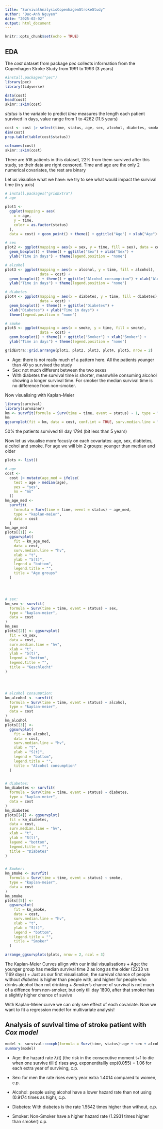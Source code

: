 ```yaml
---
title: "SurvivalAnalysisCopenhagenStrokeStudy"
author: "Duc-Anh Nguyen"
date: "2025-02-02"
output: html_document
---
```


```r
knitr::opts_chunk$set(echo = TRUE)
```

## EDA
The *cost* dataset from package *pec* collects information from the Copenhagen Stroke Study from 1991 to 1993 (3 years)
```r
#install.packages("pec")
library(pec)
library(tidyverse)

data(cost)
head(cost)
skimr::skim(cost)
```

*status* is the variable to predict
*time* measures the length each patient survived in days, value range from 1 to 4262 (11.5 years) 
```r
cost <- cost |> select(time, status, age, sex, alcohol, diabetes, smoke)
dim(cost)
prop.table(table(cost$status))

colnames(cost)
skimr::skim(cost)
```
There are 518 patients in this dataset, 22% from them survived after this study, so their data are right censored.
Time and age are the only 2 numerical covariates, the rest are binary

Let us visualise what we have: we try to see what would impact the survival time (in y axis)
```r
# install.packages("gridExtra")
# age

plot1 <-
  ggplot(mapping = aes(
    x = age,
    y = time,
    color = as.factor(status)
  ),
  data = cost) + geom_point() + theme() + ggtitle("Age") + xlab("Age") + ylab("Time in days") + scale_color_discrete(name = "Event", labels = c("0", "1"))

# sex
plot2 <- ggplot(mapping = aes(x = sex, y = time, fill = sex), data = cost) +
  geom_boxplot() + theme() + ggtitle("Sex") + xlab("Sex") +
  ylab("Time in days") + theme(legend.position = "none")

# alcohol
plot3 <- ggplot(mapping = aes(x = alcohol, y = time, fill = alcohol),
                data = cost) +
  geom_boxplot() + theme() + ggtitle("Alcohol consumption") + xlab("Alcohol consumption") +
  ylab("Time in days") + theme(legend.position = "none")

# diabetes
plot4 <- ggplot(mapping = aes(x = diabetes, y = time, fill = diabetes),
                data = cost) +
  geom_boxplot() + theme() + ggtitle("Diabetes") +
  xlab("Diabetes") + ylab("Time in days") +
  theme(legend.position = "none")

# smoke
plot5 <- ggplot(mapping = aes(x = smoke, y = time, fill = smoke),
                data = cost) +
  geom_boxplot() + theme() + ggtitle("Smoker") + xlab("Smoker") +
  ylab("Time in days") + theme(legend.position = "none")

gridExtra::grid.arrange(plot1, plot2, plot3, plot4, plot5, nrow = 2)

```
+ Age: there is not really much of a pattern here. All the patients younger than 40 yo survived the study
+ Sex: not much different between the two sexes
+ With diabetes the survival time is shorter, meanwhile consuming alcohol showing a longer survival time. For smoker the median survival time is no difference from non-smoker.


Now visualising with Kaplan-Meier   
```r
library(survival)
library(survminer)
km <- survfit(formula = Surv(time = time, event = status) ~ 1, type = "kaplan-meier", data = cost)
km
ggsurvplot(fit = km, data = cost, conf.int = TRUE, surv.median.line = "hv", xlab = "t", ylab = "S(t)", legend = "none", title = "Kaplan-Meier-Estimation")
```
50% the patients survived till day 1794 (bit less than 5 years)

Now let us visualise more focusly on each covariates: age, sex, diabtetes, alcohol and smoke. For age we will bin 2 groups: younger than median and older
```r
plots <- list()

# age
cost <-
  cost |> mutate(age_med = ifelse(
    test = age > median(age),
    yes = "yes",
    no = "no"
  ))
km_age_med <-
  survfit(
    formula = Surv(time = time, event = status) ~ age_med,
    type = "kaplan-meier",
    data = cost
  )
km_age_med
plots[[1]] <-
  ggsurvplot(
    fit = km_age_med,
    data = cost,
    surv.median.line = "hv",
    xlab = "t",
    ylab = "S(t)",
    legend = "bottom",
    legend.title = "",
    title = "Age groups"
  )




# sex:
km_sex <- survfit(
  formula = Surv(time = time, event = status) ~ sex,
  type = "kaplan-meier",
  data = cost
)
km_sex
plots[[2]] <- ggsurvplot(
  fit = km_sex,
  data = cost,
  surv.median.line = "hv",
  xlab = "t",
  ylab = "S(t)",
  legend = "bottom",
  legend.title = "",
  title = "Geschlecht"
)




# alcohol consumption:
km_alcohol <- survfit(
  formula = Surv(time = time, event = status) ~ alcohol,
  type = "kaplan-meier",
  data = cost
)
km_alcohol
plots[[3]] <-
  ggsurvplot(
    fit = km_alcohol,
    data = cost,
    surv.median.line = "hv",
    xlab = "t",
    ylab = "S(t)",
    legend = "bottom",
    legend.title = "",
    title = "Alcohol consumption"
  )


# diabetes:
km_diabetes <- survfit(
  formula = Surv(time = time, event = status) ~ diabetes,
  type = "kaplan-meier",
  data = cost
)
km_diabetes
plots[[4]] <- ggsurvplot(
  fit = km_diabetes,
  data = cost,
  surv.median.line = "hv",
  xlab = "t",
  ylab = "S(t)",
  legend = "bottom",
  legend.title = "",
  title = "Diabetes"
)


# Smoker:
km_smoke <- survfit(
  formula = Surv(time = time, event = status) ~ smoke,
  type = "kaplan-meier",
  data = cost
)
km_smoke
plots[[5]] <-
  ggsurvplot(
    fit = km_smoke,
    data = cost,
    surv.median.line = "hv",
    xlab = "t",
    ylab = "S(t)",
    legend = "bottom",
    legend.title = "",
    title = "Smoker"
  )

arrange_ggsurvplots(plots, nrow = 2, ncol = 3)
```
The Kaplan-Meier Curves allign with our initial visualisations
+ Age: the younger group has median survival time 2 as long as the older (2233 vs 1169 days)
+ Just as our first visualisation, the survival chance of people without *diabetes* is higher than people with, and higher for people who drinks alcohol than not drinking
+ *Smoker*'s chance of survival is not much of a diffence from non-smoker, but only till day 1800, after that smoker has a slightly higher chance of suvive

With Kaplan-Meier curve we can only see effect of each covariate. Now we want to fit a regression model for multivariate analysis!



## Analysis of suvival time of stroke patient with *Cox model*
```r
model <- survival::coxph(formula = Surv(time, status)~age + sex + alcohol + diabetes + smoke, data = cost)
summary(model)
```
+ Age: the hazard rate λ(t) (the risk in the consecutive moment t+1 to die when one survive till t) rises avg. exponentitallly exp(0.055) = 1.06 for each extra year of surviving, c.p.

+ Sex: for men the rate rises every year extra 1.4014 compared to women, c.p.
+ Alcohol: people using alcohol have a lower hazard rate than not using (0.9174 times as high), c.p.

+ Diabetes: With diabetes is the rate 1.5542 times higher than without, c.p.

+ Smoker: Non-Smoker have a higher hazard rate (1.2931 times higher than smoker) c.p.

